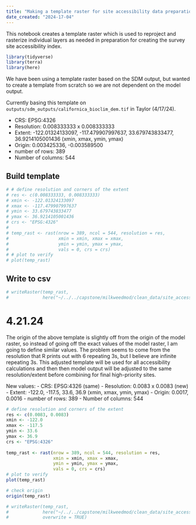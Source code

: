 ```yaml
---
title: "Making a template raster for site accessibility data preparation"
date_created: "2024-17-04"
---
```


This notebook creates a template raster which is used to reproject and rasterize individual layers as needed in preparation for creating the survey site accessibility index.

```r
library(tidyverse)
library(terra)
library(here)
```

We have been using a template raster based on the SDM output, but wanted to create a template from scratch so we are not dependent on the model output.

Currently basing this template on `outputs/sdm_outputs/californica_bioclim_dem.tif` in Taylor (4/17/24).

- CRS: EPSG:4326
- Resolution: 0.008333333 x 0.008333333
- Extent: -122.01324133097, -117.479907997637, 33.679743833477, 36.9214105001436 (xmin, xmax, ymin, ymax)
- Origin: 0.003425336, -0.003589500
- number of rows: 389
- Number of columns: 544

## Build template
```r
# # define resolution and corners of the extent
# res <- c(0.008333333, 0.008333333)
# xmin <- -122.01324133097
# xmax <- -117.479907997637
# ymin <- 33.679743833477
# ymax <- 36.9214105001436
# crs <- "EPSG:4326"
#   
# temp_rast <- rast(nrow = 389, ncol = 544, resolution = res,
#                   xmin = xmin, xmax = xmax,
#                   ymin = ymin, ymax = ymax,
#                   vals = 0, crs = crs)
# # plot to verify
# plot(temp_rast)
```

## Write to csv
```r
# writeRaster(temp_rast, 
#             here("~/../../capstone/milkweedmod/clean_data/site_accessibility/template_raster.tif"))
```

# 4.21.24 

The origin of the above template is slightly off from the origin of the model raster, so instead of going off the exact values of the model raster, I am going to define similar values. The problem seems to come from the resolution that R prints out with 6 repeating 3s, but I believe are infinite repeating 3s. This adjusted template will be used for all accessibility calculations and then then model output will be adjusted to the same resolution/extent before combining for final high-priority sites.

New values: 
- CRS: EPSG:4326 (same)
- Resolution: 0.0083 x 0.0083 (new)
- Extent: -122.0, -117.5, 33.6, 36.9 (xmin, xmax, ymin, ymax)
- Origin: 0.0017, 0.0016
- number of rows: 389
- Number of columns: 544


```r
# define resolution and corners of the extent
res <- c(0.0083, 0.0083)
xmin <- -122.0
xmax <- -117.5
ymin <- 33.6
ymax <- 36.9
crs <- "EPSG:4326"
  
temp_rast <- rast(nrow = 389, ncol = 544, resolution = res,
                  xmin = xmin, xmax = xmax,
                  ymin = ymin, ymax = ymax,
                  vals = 0, crs = crs)
# plot to verify
plot(temp_rast)

# check origin
origin(temp_rast)
```

```r
# writeRaster(temp_rast,
#             here("~/../../capstone/milkweedmod/clean_data/site_accessibility/template_raster.tif"),
#             overwrite = TRUE)
```
